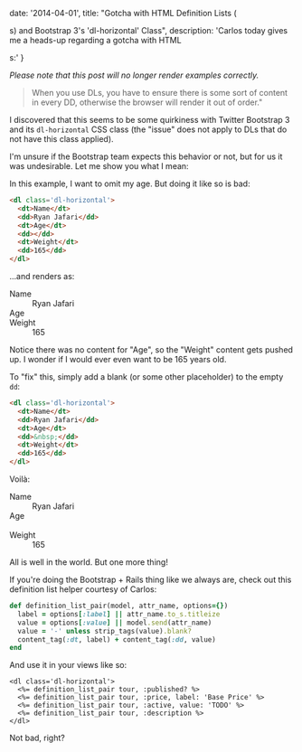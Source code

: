 
  date: '2014-04-01',
  title: "Gotcha with HTML Definition Lists (<dl>s) and Bootstrap 3's 'dl-horizontal' Class",
  description:
    'Carlos today gives me a heads-up regarding a gotcha with HTML <dl>s:'
}


_Please note that this post will no longer render examples correctly._

> When you use DLs, you have to ensure there is some sort of content in every DD, otherwise the browser will render it out of order."

I discovered that this seems to be some quirkiness with Twitter Bootstrap 3 and its `dl-horizontal` CSS class (the "issue" does not apply to DLs that do not have this class applied).

I'm unsure if the Bootstrap team expects this behavior or not, but for us it was undesirable. Let me show you what I mean:

In this example, I want to omit my age. But doing it like so is bad:

```html
<dl class='dl-horizontal'>
  <dt>Name</dt>
  <dd>Ryan Jafari</dd>
  <dt>Age</dt>
  <dd></dd>
  <dt>Weight</dt>
  <dd>165</dd>
</dl>
```

...and renders as:

<dl className='dl-horizontal'>
  <dt>Name</dt>
  <dd>Ryan Jafari</dd>
  <dt>Age</dt>
  <dd></dd>
  <dt>Weight</dt>
  <dd>165</dd>
</dl>

Notice there was no content for "Age", so the "Weight" content gets pushed up. I wonder if I would ever even want to be 165 years old.

To "fix" this, simply add a blank (or some other placeholder) to the empty `dd`:

```html
<dl class='dl-horizontal'>
  <dt>Name</dt>
  <dd>Ryan Jafari</dd>
  <dt>Age</dt>
  <dd>&nbsp;</dd>
  <dt>Weight</dt>
  <dd>165</dd>
</dl>
```

Voilà:

<dl className='dl-horizontal'>
  <dt>Name</dt>
  <dd>Ryan Jafari</dd>
  <dt>Age</dt>
  <dd>&nbsp;</dd>
  <dt>Weight</dt>
  <dd>165</dd>
</dl>

All is well in the world. But one more thing!

If you're doing the Bootstrap + Rails thing like we always are, check out this definition list helper courtesy of Carlos:

```ruby
def definition_list_pair(model, attr_name, options={})
  label = options[:label] || attr_name.to_s.titleize
  value = options[:value] || model.send(attr_name)
  value = '-' unless strip_tags(value).blank?
  content_tag(:dt, label) + content_tag(:dd, value)
end
```

And use it in your views like so:

```erb
<dl class='dl-horizontal'>
  <%= definition_list_pair tour, :published? %>
  <%= definition_list_pair tour, :price, label: 'Base Price' %>
  <%= definition_list_pair tour, :active, value: 'TODO' %>
  <%= definition_list_pair tour, :description %>
</dl>
```

Not bad, right?
